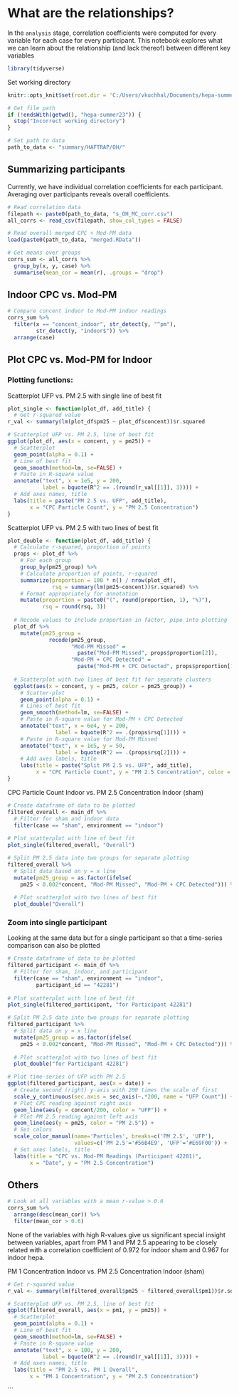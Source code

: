 # What are the relationships?
In the `analysis` stage, correlation coefficients were computed for every variable for each case for every participant. This notebook explores what we can learn about the relationship (and lack thereof) between different key variables

```r
library(tidyverse)
```

Set working directory
```r
knitr::opts_knit$set(root.dir = 'C:/Users/vkuchhal/Documents/hepa-summer23')
```

```r
# Get file path
if (!endsWith(getwd(), "hepa-summer23")) {
  stop("Incorrect working directory")
}
```

```r
# Set path to data
path_to_data <- "summary/HAFTRAP/OH/"
```

## Summarizing participants
Currently, we have individual correlation coefficients for each participant. Averaging over participants reveals overall coefficients.

```r
# Read correlation data
filepath <- paste0(path_to_data, "s_OH_MC_corr.csv")
all_corrs <- read_csv(filepath, show_col_types = FALSE)
```

```r
# Read overall merged CPC + Mod-PM data
load(paste0(path_to_data, "merged.RData"))
```


```r
# Get means over groups
corrs_sum <- all_corrs %>%
  group_by(x, y, case) %>%
  summarise(mean_cor = mean(r), .groups = "drop")
```

## Indoor CPC vs. Mod-PM
```r
# Compare concent indoor to Mod-PM indoor readings
corrs_sum %>%
  filter(x == "concent_indoor", str_detect(y, "^pm"), 
         str_detect(y, "indoor$")) %>%
  arrange(case)
```

## Plot CPC vs. Mod-PM for Indoor
### Plotting functions:
Scatterplot UFP vs. PM 2.5 with single line of best fit
```r
plot_single <- function(plot_df, add_title) {
  # Get r-squared value
r_val <- summary(lm(plot_df$pm25 ~ plot_df$concent))$r.squared

# Scatterplot UFP vs. PM 2.5, line of best fit
ggplot(plot_df, aes(x = concent, y = pm25)) +
  # Scatterplot
  geom_point(alpha = 0.1) +
  # Line of best fit
  geom_smooth(method=lm, se=FALSE) +
  # Paste in R-square value
  annotate("text", x = 1e5, y = 200, 
           label = bquote(R^2 == .(round(r_val[[1]], 3)))) +
  # Add axes names, title
  labs(title = paste("PM 2.5 vs. UFP", add_title), 
       x = "CPC Particle Count", y = "PM 2.5 Concentration")
}
```

Scatterplot UFP vs. PM 2.5 with two lines of best fit
```r
plot_double <- function(plot_df, add_title) {
  # Calculate r-squared, proportion of points
  props <- plot_df %>% 
    # For each group
    group_by(pm25_group) %>% 
    # Calculate proportion of points, r-squared
    summarize(proportion = 100 * n() / nrow(plot_df),
              rsq = summary(lm(pm25~concent))$r.squared) %>%
    # Format appropriately for annotation
    mutate(proportion = paste0("(", round(proportion, 1), "%)"), 
           rsq = round(rsq, 3))
  
  # Recode values to include proportion in factor, pipe into plotting
  plot_df %>%
    mutate(pm25_group = 
             recode(pm25_group, 
                    "Mod-PM Missed" = 
                      paste("Mod-PM Missed", props$proportion[2]),
                    "Mod-PM + CPC Detected" = 
                      paste("Mod-PM + CPC Detected", props$proportion[1]))) %>%
  
  # Scatterplot with two lines of best fit for separate clusters
  ggplot(aes(x = concent, y = pm25, color = pm25_group)) +
    # Scatter-plot
    geom_point(alpha = 0.1) +
    # Lines of best fit
    geom_smooth(method=lm, se=FALSE) +
    # Paste in R-square value for Mod-PM + CPC Detected
    annotate("text", x = 6e4, y = 200, 
               label = bquote(R^2 == .(props$rsq[1]))) +
    # Paste in R-square value for Mod-PM Missed
    annotate("text", x = 1e5, y = 50, 
               label = bquote(R^2 == .(props$rsq[2]))) +
    # Add axes labels, title
    labs(title = paste("Split PM 2.5 vs. UFP", add_title), 
         x = "CPC Particle Count", y = "PM 2.5 Concentration", color = "Group")
}
```




CPC Particle Count Indoor vs. PM 2.5 Concentration Indoor (sham)
```r
# Create dataframe of data to be plotted
filtered_overall <- main_df %>%
  # Filter for sham and indoor data
  filter(case == "sham", environment == "indoor")
  
# Plot scatterplot with line of best fit
plot_single(filtered_overall, "Overall")
```
```r
# Split PM 2.5 data into two groups for separate plotting
filtered_overall %>%
  # Split data based on y = x line
  mutate(pm25_group = as.factor(ifelse(
    pm25 < 0.002*concent, "Mod-PM Missed", "Mod-PM + CPC Detected"))) %>%
  
  # Plot scatterplot with two lines of best fit
  plot_double("Overall")

```

### Zoom into single participant
Looking at the same data but for a single participant so that a time-series comparison can also be plotted
```r
# Create dataframe of data to be plotted
filtered_participant <- main_df %>%
  # Filter for sham, indoor, and participant
  filter(case == "sham", environment == "indoor", 
         participant_id == "42281")
  
# Plot scatterplot with line of best fit
plot_single(filtered_participant, "for Participant 42281")
```

```r
# Split PM 2.5 data into two groups for separate plotting
filtered_participant %>%
  # Split data on y = x line
  mutate(pm25_group = as.factor(ifelse(
    pm25 < 0.002*concent, "Mod-PM Missed", "Mod-PM + CPC Detected"))) %>%
  
  # Plot scatterplot with two lines of best fit
  plot_double("for Participant 42281")
```


```r
# Plot time-series of UFP with PM 2.5
ggplot(filtered_participant, aes(x = date)) + 
  # Create second (right) y-axis with 200 times the scale of first
  scale_y_continuous(sec.axis = sec_axis(~.*200, name = "UFP Count")) +
  # Plot CPC reading against right axis
  geom_line(aes(y = concent/200, color = "UFP")) +
  # Plot PM 2.5 reading against left axis
  geom_line(aes(y = pm25, color = "PM 2.5")) +
  # Set colors
  scale_color_manual(name='Particles', breaks=c('PM 2.5', 'UFP'), 
                     values=c('PM 2.5'='#56B4E9', 'UFP'='#E69F00')) +
  # Set axes labels, title
  labs(title = "CPC vs. Mod-PM Readings (Participant 42281)", 
       x = "Date", y = "PM 2.5 Concentration")
```
## Others
```r
# Look at all variables with a mean r-value > 0.6
corrs_sum %>% 
  arrange(desc(mean_cor)) %>% 
  filter(mean_cor > 0.6)
```
None of the variables with high R-values give us significant special insight between variables, apart from PM 1 and PM 2.5 appearing to be closely related with a correlation coefficient of 0.972 for indoor sham and 0.967 for indoor hepa.

PM 1 Concentration Indoor vs. PM 2.5 Concentration Indoor (sham)
```r
# Get r-squared value
r_val <- summary(lm(filtered_overall$pm25 ~ filtered_overall$pm1))$r.squared

# Scatterplot UFP vs. PM 2.5, line of best fit
ggplot(filtered_overall, aes(x = pm1, y = pm25)) +
  # Scatterplot
  geom_point(alpha = 0.1) +
  # Line of best fit
  geom_smooth(method=lm, se=FALSE) +
  # Paste in R-square value
  annotate("text", x = 100, y = 200, 
           label = bquote(R^2 == .(round(r_val[[1]], 3)))) +
  # Add axes names, title
  labs(title = "PM 2.5 vs. PM 1 Overall", 
       x = "PM 1 Concentration", y = "PM 2.5 Concentration")

```
```
